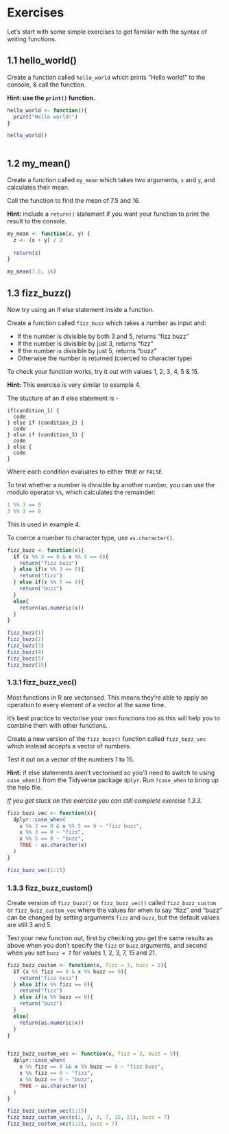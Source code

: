 # Exercises

Let's start with some simple exercises to get familiar with the syntax of writing
functions.

## 1.1 hello_world()
Create a function called `hello_world` which prints "Hello world!" to the 
console, & call the function.

**Hint: use the `print()` function.**

```r
hello_world <- function(){
  print("Hello world!")
}

hello_world()
  
```

## 1.2 my_mean()
Create a function called `my_mean` which takes two arguments, `x` and `y`, and
calculates their mean.

Call the function to find the mean of 7.5 and 16.

**Hint:** include a `return()` statement if you want your function to print the 
result to the console.

```r
my_mean <- function(x, y) {
  z <- (x + y) / 2
  
  return(z)
}

my_mean(7.5, 16)

```

## 1.3 fizz_buzz()

Now try using an if else statement inside a function.

Create a function called `fizz_buzz` which takes a number as input and:

* If the number is divisible by both 3 and 5, returns "fizz buzz"
* If the number is divisible by just 3, returns "fizz"
* If the number is divisible by just 5, returns "buzz"
* Otherwise the number is returned (coerced to character type)

To check your function works, try it out with values 1, 2, 3, 4, 5 & 15.

**Hint:** 
This exercise is very similar to example 4.

The stucture of an if else statement is - 

```
if(condition_1) {
  code
} else if (condition_2) {
  code
} else if (condition_3) {
  code
} else {
  code
}
```
Where each condition evaluates to either `TRUE` or `FALSE`.

To test whether a number is divisible by another number, you can use the modulo
operator `%%`, which calculates the remainder:
```r
1 %% 3 == 0
3 %% 3 == 0
```
This is used in example 4.

To coerce a number to character type, use `as.character()`.


```r
fizz_buzz <- function(x){
  if (x %% 3 == 0 & x %% 5 == 0){
    return("fizz buzz")
  } else if(x %% 3 == 0){
    return("fizz")
  } else if(x %% 5 == 0){
    return("buzz")
  }
  else{
    return(as.numeric(x))
  }
}

fizz_buzz(1)
fizz_buzz(2)
fizz_buzz(3)
fizz_buzz(4)
fizz_buzz(5)
fizz_buzz(15)
```

### 1.3.1 fizz_buzz_vec()

Most functions in R are vectorised. This means they're able to apply an operation
to every element of a vector at the same time.

It's best practice to vectorise your own functions too as this will help you to
combine them with other functions.

Create a new version of the `fizz_buzz()` function called `fizz_buzz_vec` which
instead accepts a vector of numbers.

Test it out on a vector of the numbers 1 to 15.

**Hint:** if else statements aren't vectorised so you'll need to switch to using 
`case_when()` from the Tidyverse package `dplyr`. Run `?case_when` to bring up 
the help file.

*If you get stuck on this exercise you can still complete exercise 1.3.3.*

```r
fizz_buzz_vec <- function(x){
  dplyr::case_when(
    x %% 3 == 0 & x %% 5 == 0 ~ "fizz buzz",
    x %% 3 == 0 ~ "fizz",
    x %% 5 == 0 ~ "buzz",
    TRUE ~ as.character(x)
  )
}

fizz_buzz_vec(1:15)

```

### 1.3.3 fizz_buzz_custom()
Create version of `fizz_buzz()` or `fizz_buzz_vec()` called `fizz_buzz_custom` or
`fizz_buzz_custom_vec` where the values for when to say "fizz" and "buzz" can be
changed by setting arguments `fizz` and `buzz`, but the default values are still
3 and 5.

Test your new function out, first by checking you get the same results as above 
when you don't specify the `fizz` or `buzz` arguments, and second when you set
`buzz = 7` for values 1, 2, 3, 7, 15 and 21.

```r
fizz_buzz_custom <- function(x, fizz = 3, buzz = 5){
  if (x %% fizz == 0 & x %% buzz == 0){
    return("fizz buzz")
  } else if(x %% fizz == 0){
    return("fizz")
  } else if(x %% buzz == 0){
    return("buzz")
  }
  else{
    return(as.numeric(x))
  }
}


fizz_buzz_custom_vec <- function(x, fizz = 3, buzz = 5){
  dplyr::case_when(
    x %% fizz == 0 && x %% buzz == 0 ~ "fizz buzz",
    x %% fizz == 0 ~ "fizz",
    x %% buzz == 0 ~ "buzz",
    TRUE ~ as.character(x)
  )
}

fizz_buzz_custom_vec(1:15)
fizz_buzz_custom_vec(c(1, 2, 3, 7, 15, 21), buzz = 7)
fizz_buzz_custom_vec(1:21, buzz = 7)


```




